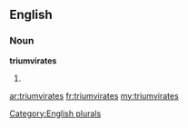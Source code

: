 ==English==

===Noun===
'''triumvirates'''

# {{plural of|[[triumvirate]]}}

[[Category:English plurals]]

[[ar:triumvirates]]
[[fr:triumvirates]]
[[my:triumvirates]]